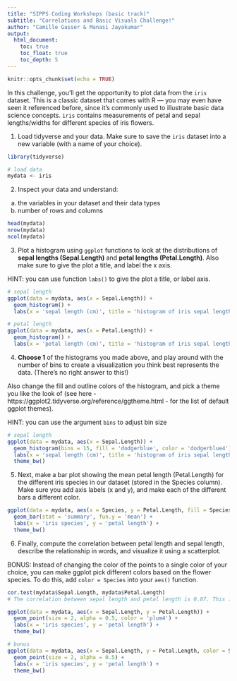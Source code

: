 ```yaml
---
title: "SIPPS Coding Workshops (basic track)"
subtitle: "Correlations and Basic Visuals Challenge!"
author: "Camille Gasser & Manasi Jayakumar"
output:
  html_document:
    toc: true
    toc_float: true
    toc_depth: 5
---
```


```r
knitr::opts_chunk$set(echo = TRUE)
```

In this challenge, you'll get the opportunity to plot data from the `iris` dataset. This is a classic dataset that comes with R — you may even have seen it referenced before, since it's commonly used to illustrate basic data science concepts. `iris` contains measurements of petal and sepal lengths/widths for different species of iris flowers.

1. Load tidyverse and your data. Make sure to save the `iris` dataset into a new variable (with a name of your choice).

```r
library(tidyverse)
```

```r
# load data
mydata <- iris
```

2. Inspect your data and understand:
a) the variables in your dataset and their data types
b) number of rows and columns

```r
head(mydata)
nrow(mydata)
ncol(mydata)
```

3. Plot a histogram using `ggplot` functions to look at the distributions of **sepal lengths (Sepal.Length)** and **petal lengths (Petal.Length)**. Also make sure to give the plot a title, and label the x axis.

HINT: you can use function `labs()` to give the plot a title, or label axis. 

```r
# sepal length
ggplot(data = mydata, aes(x = Sepal.Length)) +
  geom_histogram() +
  labs(x = 'sepal length (cm)', title = 'histogram of iris sepal lengths')

# petal length
ggplot(data = mydata, aes(x = Petal.Length)) +
  geom_histogram() +
  labs(x = 'petal length (cm)', title = 'histogram of iris sepal lengths')
```

4. **Choose 1** of the histograms you made above, and play around with the number of bins to create a visualization you think best represents the data. (There's no right answer to this!)

Also change the fill and outline colors of the histogram, and pick a theme you like the look of (see here - https://ggplot2.tidyverse.org/reference/ggtheme.html - for the list of default ggplot themes).

HINT: you can use the argument `bins` to adjust bin size

```r
# sepal length
ggplot(data = mydata, aes(x = Sepal.Length)) +
  geom_histogram(bins = 15, fill = 'dodgerblue', color = 'dodgerblue4') +
  labs(x = 'sepal length (cm)', title = 'histogram of iris sepal lengths') +
  theme_bw()
```


5. Next, make a bar plot showing the mean petal length (Petal.Length) for the different iris species in our dataset (stored in the Species column). Make sure you add axis labels (x and y), and make each of the different bars a different color.

```r
ggplot(data = mydata, aes(x = Species, y = Petal.Length, fill = Species)) +
  geom_bar(stat = 'summary', fun.y = 'mean') +
  labs(x = 'iris species', y = 'petal length') +
  theme_bw()
```

6. Finally, compute the correlation between petal length and sepal length, describe the relationship in words, and visualize it using a scatterplot.

BONUS: Instead of changing the color of the points to a single color of your choice, you can make ggplot pick different colors based on the flower species. To do this, add `color = Species` into your `aes()` function.

```r
cor.test(mydata$Sepal.Length, mydata$Petal.Length)
# The correlation between sepal length and petal length is 0.87. This indicates that flowers with longer sepal lengths also tend to have longer petals.

ggplot(data = mydata, aes(x = Sepal.Length, y = Petal.Length)) +
  geom_point(size = 2, alpha = 0.5, color = 'plum4') +
  labs(x = 'iris species', y = 'petal length') +
  theme_bw()

# bonus
ggplot(data = mydata, aes(x = Sepal.Length, y = Petal.Length, color = Species)) +
  geom_point(size = 2, alpha = 0.5) +
  labs(x = 'iris species', y = 'petal length') +
  theme_bw()
```


